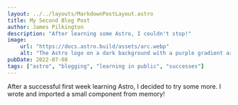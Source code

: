 ```yaml
---
layout: ../../layouts/MarkdownPostLayout.astro
title: My Second Blog Post
author: James Pilkington
description: "After learning some Astro, I couldn't stop!"
image:
    url: "https://docs.astro.build/assets/arc.webp"
    alt: "The Astro logo on a dark background with a purple gradient arc."
pubDate: 2022-07-08
tags: ["astro", "blogging", "learning in public", "successes"]
---
```

After a successful first week learning Astro, I decided to try some more. I wrote and imported a small component from memory!